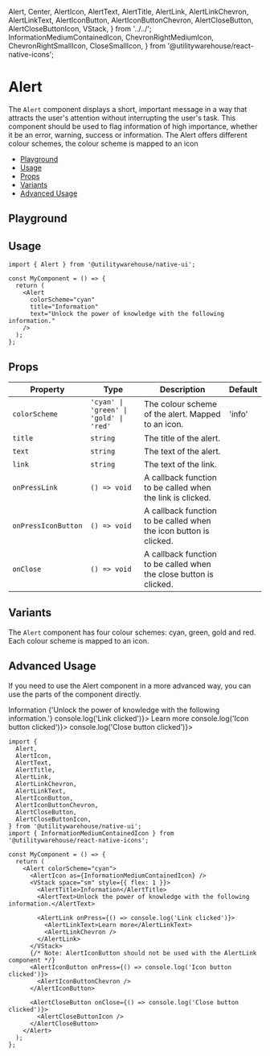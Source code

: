   Alert,
  Center,
  AlertIcon,
  AlertText,
  AlertTitle,
  AlertLink,
  AlertLinkChevron,
  AlertLinkText,
  AlertIconButton,
  AlertIconButtonChevron,
  AlertCloseButton,
  AlertCloseButtonIcon,
  VStack,
} from '../../';
  InformationMediumContainedIcon,
  ChevronRightMediumIcon,
  ChevronRightSmallIcon,
  CloseSmallIcon,
} from '@utilitywarehouse/react-native-icons';

<Meta title="Components / Alert" />

<ViewFigmaButton url="https://www.figma.com/design/3RY3OvLA88yZksRjOfjQJm/UW-App-UI?node-id=1746-4235" />

<BackToTopButton />

# Alert

The `Alert` component displays a short, important message in a way that attracts the user's attention without interrupting the user's task.
This component should be used to flag information of high importance, whether it be an error, warning, success or information.
The Alert offers different colour schemes, the colour scheme is mapped to an icon

- [Playground](#playground)
- [Usage](#usage)
- [Props](#props)
- [Variants](#variants)
- [Advanced Usage](#advanced-usage)

## Playground

<Canvas of={Stories.Playground} />

<Controls of={Stories.Playground} />

## Usage

<UsageWrap>
  <Alert
    colorScheme="cyan"
    title="Information"
    text="Unlock the power of knowledge with the following information."
  />
</UsageWrap>

```tsx
import { Alert } from '@utilitywarehouse/native-ui';

const MyComponent = () => {
  return (
    <Alert
      colorScheme="cyan"
      title="Information"
      text="Unlock the power of knowledge with the following information."
    />
  );
};
```

## Props

| Property            | Type                                   | Description                                                        | Default |
| ------------------- | -------------------------------------- | ------------------------------------------------------------------ | ------- |
| `colorScheme`       | `'cyan' \| 'green' \| 'gold' \| 'red'` | The colour scheme of the alert. Mapped to an icon.                 | 'info'  |
| `title`             | `string`                               | The title of the alert.                                            |         |
| `text`              | `string`                               | The text of the alert.                                             |         |
| `link`              | `string`                               | The text of the link.                                              |         |
| `onPressLink`       | `() => void`                           | A callback function to be called when the link is clicked.         |         |
| `onPressIconButton` | `() => void`                           | A callback function to be called when the icon button is clicked.  |         |
| `onClose`           | `() => void`                           | A callback function to be called when the close button is clicked. |         |

## Variants

The `Alert` component has four colour schemes: cyan, green, gold and red. Each colour scheme is mapped to an icon.

<Canvas of={Stories.Variants} />

## Advanced Usage

If you need to use the Alert component in a more advanced way, you can use the parts of the component directly.

<UsageWrap>
  <Alert colorScheme="cyan">
    <AlertIcon />
    <VStack space="sm" style={{ flex: 1 }}>
      <AlertTitle>Information</AlertTitle>
      <AlertText>{'Unlock the power of knowledge with the following information.'}</AlertText>
      <AlertLink onPress={() => console.log('Link clicked')}>
        <AlertLinkText>Learn more</AlertLinkText>
        <AlertLinkChevron />
      </AlertLink>
    </VStack>
    <AlertIconButton onPress={() => console.log('Icon button clicked')}>
      <AlertIconButtonChevron />
    </AlertIconButton>
    <AlertCloseButton onClose={() => console.log('Close button clicked')}>
      <AlertCloseButtonIcon />
    </AlertCloseButton>
  </Alert>
</UsageWrap>

```tsx
import {
  Alert,
  AlertIcon,
  AlertText,
  AlertTitle,
  AlertLink,
  AlertLinkChevron,
  AlertLinkText,
  AlertIconButton,
  AlertIconButtonChevron,
  AlertCloseButton,
  AlertCloseButtonIcon,
} from '@utilitywarehouse/native-ui';
import { InformationMediumContainedIcon } from '@utilitywarehouse/react-native-icons';

const MyComponent = () => {
  return (
    <Alert colorScheme="cyan">
      <AlertIcon as={InformationMediumContainedIcon} />
      <VStack space="sm" style={{ flex: 1 }}>
        <AlertTitle>Information</AlertTitle>
        <AlertText>Unlock the power of knowledge with the following information.</AlertText>

        <AlertLink onPress={() => console.log('Link clicked')}>
          <AlertLinkText>Learn more</AlertLinkText>
          <AlertLinkChevron />
        </AlertLink>
      </VStack>
      {/* Note: AlertIconButton should not be used with the AlertLink component */}
      <AlertIconButton onPress={() => console.log('Icon button clicked')}>
        <AlertIconButtonChevron />
      </AlertIconButton>

      <AlertCloseButton onClose={() => console.log('Close button clicked')}>
        <AlertCloseButtonIcon />
      </AlertCloseButton>
    </Alert>
  );
};
```
